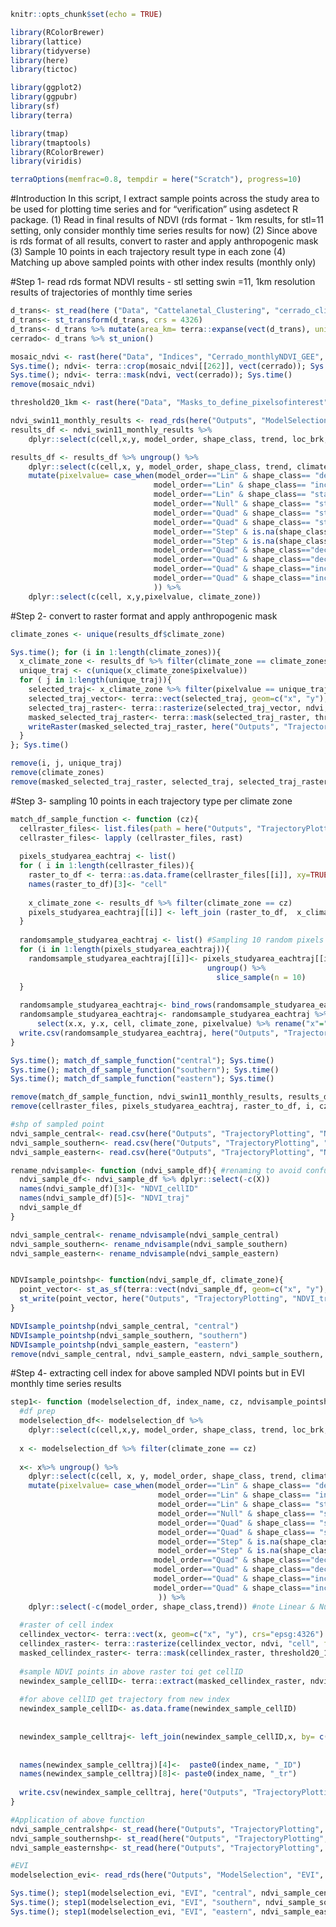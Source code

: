 ```r
knitr::opts_chunk$set(echo = TRUE)
```

```r
library(RColorBrewer)
library(lattice)
library(tidyverse)
library(here)
library(tictoc)

library(ggplot2)
library(ggpubr)
library(sf)
library(terra)

library(tmap)
library(tmaptools)
library(RColorBrewer)
library(viridis)

terraOptions(memfrac=0.8, tempdir = here("Scratch"), progress=10)
```
#Introduction
In this script, I extract sample points across the study area to be used for plotting time series and for "verification"
using asdetect R package.
(1) Read in final results of NDVI (rds format - 1km results, for stl=11 setting, only consider monthly time series results for now)
(2) Since above is rds format of all results, convert to raster and apply anthropogenic mask
(3) Sample 10 points in each trajectory result type in each zone
(4) Matching up above sampled points with other index results (monthly only)


#Step 1- read rds format NDVI results - stl setting swin =11, 1km resolution results of trajectories of monthly time series
```r
d_trans<- st_read(here ("Data", "Cattelanetal_Clustering", "cerrado_climate_zones.shp"))
d_trans<- st_transform(d_trans, crs = 4326)
d_trans<- d_trans %>% mutate(area_km= terra::expanse(vect(d_trans), unit="km"))
cerrado<- d_trans %>% st_union()

mosaic_ndvi <- rast(here("Data", "Indices", "Cerrado_monthlyNDVI_GEE", "buffer_ndvi_proj.tif"))
Sys.time(); ndvi<- terra::crop(mosaic_ndvi[[262]], vect(cerrado)); Sys.time() #selecting random layer
Sys.time(); ndvi<- terra::mask(ndvi, vect(cerrado)); Sys.time()
remove(mosaic_ndvi)

threshold20_1km <- rast(here("Data", "Masks_to_define_pixelsofinterest", "mapbiomas_anthropic_mask", "1km_thresholded_mapbiomas_mask_20.tif"))

ndvi_swin11_monthly_results <- read_rds(here("Outputs", "ModelSelection", "NDVI", "monthly", "modelselection_swindow_11.rds"))
results_df <- ndvi_swin11_monthly_results %>% 
    dplyr::select(c(cell,x,y, model_order, shape_class, trend, loc_brk, climate_zone))

results_df <- results_df %>% ungroup() %>% 
    dplyr::select(c(cell,x, y, model_order, shape_class, trend, climate_zone)) %>%
    mutate(pixelvalue= case_when(model_order=="Lin" & shape_class== "decrease_constant"& is.na(trend)~1,
                                model_order=="Lin" & shape_class== "increase_constant" & is.na(trend)~2,
                                model_order=="Lin" & shape_class== "stable_constant" & is.na(trend)~3,
                                model_order=="Null" & shape_class== "stable_constant" & is.na(trend)~3,
                                model_order=="Quad" & shape_class== "stable_concave" & is.na(trend)~3,
                                model_order=="Quad" & shape_class== "stable_convex" & is.na(trend)~3,
                                model_order=="Step" & is.na(shape_class) & trend == "decrease" ~4,
                                model_order=="Step" & is.na(shape_class) & trend == "increase" ~5, 
                                model_order=="Quad" & shape_class=="decrease_accelerated" & is.na (trend)~6,
                                model_order=="Quad" & shape_class=="decrease_decelerated" & is.na(trend)~7,
                                model_order=="Quad" & shape_class=="increase_accelerated" & is.na (trend)~8,
                                model_order=="Quad" & shape_class=="increase_decelerated" & is.na(trend)~9
                                )) %>% 
    dplyr::select(c(cell, x,y,pixelvalue, climate_zone))


```

#Step 2- convert to raster format and apply anthropogenic mask
```r
climate_zones <- unique(results_df$climate_zone)

Sys.time(); for (i in 1:length(climate_zones)){
  x_climate_zone <- results_df %>% filter(climate_zone == climate_zones[[i]])
  unique_traj <- c(unique(x_climate_zone$pixelvalue))
  for ( j in 1:length(unique_traj)){
    selected_traj<- x_climate_zone %>% filter(pixelvalue == unique_traj[[j]])
    selected_traj_vector<- terra::vect(selected_traj, geom=c("x", "y"), crs="epsg:4326")
    selected_traj_raster<- terra::rasterize(selected_traj_vector, ndvi, "cell", fun="max")
    masked_selected_traj_raster<- terra::mask(selected_traj_raster, threshold20_1km)
    writeRaster(masked_selected_traj_raster, here("Outputs", "TrajectoryPlotting", "NDVI_trajectories", climate_zones[[i]], paste0(unique_traj[[j]], "_traj_cellnumber.tif")))
  }
}; Sys.time()

remove(i, j, unique_traj)
remove(climate_zones)
remove(masked_selected_traj_raster, selected_traj, selected_traj_raster, selected_traj_vector)
```

#Step 3- sampling 10 points in each trajectory type per climate zone
```r

match_df_sample_function <- function (cz){
  cellraster_files<- list.files(path = here("Outputs", "TrajectoryPlotting", "NDVI_trajectories", cz), pattern =".tif", all.files= TRUE, full.names = TRUE)
  cellraster_files<- lapply (cellraster_files, rast)
  
  pixels_studyarea_eachtraj <- list()
  for ( i in 1:length(cellraster_files)){
    raster_to_df <- terra::as.data.frame(cellraster_files[[i]], xy=TRUE)
    names(raster_to_df)[3]<- "cell"
    
    x_climate_zone <- results_df %>% filter(climate_zone == cz)
    pixels_studyarea_eachtraj[[i]] <- left_join (raster_to_df,  x_climate_zone, by= c("cell"= "cell"))
  }
  
  randomsample_studyarea_eachtraj <- list() #Sampling 10 random pixels in each trajctory ie each of the dfs in the list of dfs from previous step
  for (i in 1:length(pixels_studyarea_eachtraj)){
    randomsample_studyarea_eachtraj[[i]]<- pixels_studyarea_eachtraj[[i]] %>% 
                                            ungroup() %>%
                                              slice_sample(n = 10)
  }
  
  randomsample_studyarea_eachtraj<- bind_rows(randomsample_studyarea_eachtraj)
  randomsample_studyarea_eachtraj<- randomsample_studyarea_eachtraj %>% 
      select(x.x, y.x, cell, climate_zone, pixelvalue) %>% rename("x"="x.x", "y"="y.x")
  write.csv(randomsample_studyarea_eachtraj, here("Outputs", "TrajectoryPlotting", "NDVI_trajectories", cz, "monthly_sampled_df.csv" ))
}

Sys.time(); match_df_sample_function("central"); Sys.time()
Sys.time(); match_df_sample_function("southern"); Sys.time()
Sys.time(); match_df_sample_function("eastern"); Sys.time()

remove(match_df_sample_function, ndvi_swin11_monthly_results, results_df)
remove(cellraster_files, pixels_studyarea_eachtraj, raster_to_df, i, cz, x_climate_zone)

#shp of sampled point
ndvi_sample_central<- read.csv(here("Outputs", "TrajectoryPlotting", "NDVI_trajectories", "central", "sampled_df.csv"))
ndvi_sample_southern<- read.csv(here("Outputs", "TrajectoryPlotting", "NDVI_trajectories", "southern", "sampled_df.csv"))
ndvi_sample_eastern<- read.csv(here("Outputs", "TrajectoryPlotting", "NDVI_trajectories", "eastern", "sampled_df.csv"))

rename_ndvisample<- function (ndvi_sample_df){ #renaming to avoid confusion with other indices
  ndvi_sample_df<- ndvi_sample_df %>% dplyr::select(-c(X))
  names(ndvi_sample_df)[3]<- "NDVI_cellID"
  names(ndvi_sample_df)[5]<- "NDVI_traj"
  ndvi_sample_df
}

ndvi_sample_central<- rename_ndvisample(ndvi_sample_central)
ndvi_sample_southern<- rename_ndvisample(ndvi_sample_southern)
ndvi_sample_eastern<- rename_ndvisample(ndvi_sample_eastern)


NDVIsample_pointshp<- function(ndvi_sample_df, climate_zone){
  point_vector<- st_as_sf(terra::vect(ndvi_sample_df, geom=c("x", "y"), crs="epsg:4326"))
  st_write(point_vector, here("Outputs", "TrajectoryPlotting", "NDVI_trajectories", climate_zone, paste0(climate_zone, "_monthlytimeseries_NDVIsample.shp")))
} 

NDVIsample_pointshp(ndvi_sample_central, "central")
NDVIsample_pointshp(ndvi_sample_southern, "southern")
NDVIsample_pointshp(ndvi_sample_eastern, "eastern")
remove(ndvi_sample_central, ndvi_sample_eastern, ndvi_sample_southern, rename_ndvisample, NDVIsample_pointshp)
```

#Step 4- extracting cell index for above sampled NDVI points but in EVI monthly time series results
```r
step1<- function (modelselection_df, index_name, cz, ndvisample_pointshp){
  #df prep
  modelselection_df<- modelselection_df %>% 
    dplyr::select(c(cell,x,y, model_order, shape_class, trend, loc_brk, climate_zone))
  
  x <- modelselection_df %>% filter(climate_zone == cz)
  
  x<- x%>% ungroup() %>%
    dplyr::select(c(cell, x, y, model_order, shape_class, trend, climate_zone)) %>%
    mutate(pixelvalue= case_when(model_order=="Lin" & shape_class== "decrease_constant"& is.na(trend)~1,
                                 model_order=="Lin" & shape_class== "increase_constant" & is.na(trend)~2,
                                 model_order=="Lin" & shape_class== "stable_constant" & is.na(trend)~3,
                                 model_order=="Null" & shape_class== "stable_constant" & is.na(trend)~3,
                                 model_order=="Quad" & shape_class== "stable_concave" & is.na(trend)~3,
                                 model_order=="Quad" & shape_class== "stable_convex" & is.na(trend)~3,
                                 model_order=="Step" & is.na(shape_class) & trend == "decrease" ~4,
                                 model_order=="Step" & is.na(shape_class) & trend == "increase" ~5,
                                model_order=="Quad" & shape_class=="decrease_accelerated" & is.na (trend)~6,
                                model_order=="Quad" & shape_class=="decrease_decelerated" & is.na(trend)~7,
                                model_order=="Quad" & shape_class=="increase_accelerated" & is.na (trend)~8,
                                model_order=="Quad" & shape_class=="increase_decelerated" & is.na(trend)~9
                                 )) %>%
    dplyr::select(-c(model_order, shape_class,trend)) #note Linear & Null stable is same category
  
  #raster of cell index
  cellindex_vector<- terra::vect(x, geom=c("x", "y"), crs="epsg:4326")
  cellindex_raster<- terra::rasterize(cellindex_vector, ndvi, "cell", fun="max")
  masked_cellindex_raster<- terra::mask(cellindex_raster, threshold20_1km)
  
  #sample NDVI points in above raster toi get cellID
  newindex_sample_cellID<- terra::extract(masked_cellindex_raster, ndvisample_pointshp, method ="simple", bind = TRUE)
  
  #for above cellID get trajectory from new index
  newindex_sample_cellID<- as.data.frame(newindex_sample_cellID)
  
    
  newindex_sample_celltraj<- left_join(newindex_sample_cellID,x, by= c("max"="cell"))
 
  
  names(newindex_sample_celltraj)[4]<-  paste0(index_name, "_ID")
  names(newindex_sample_celltraj)[8]<- paste0(index_name, "_tr")
  
  write.csv(newindex_sample_celltraj, here("Outputs", "TrajectoryPlotting", paste0("NDVI_", index_name, "_", cz,  "_monthlytimeseries_sampledpoints.csv")))
}  

#Application of above function  
ndvi_sample_centralshp<- st_read(here("Outputs", "TrajectoryPlotting", "NDVI_trajectories", "central", "central_monthlytimeseries_NDVIsample.shp"))
ndvi_sample_southernshp<- st_read(here("Outputs", "TrajectoryPlotting", "NDVI_trajectories", "southern", "southern_monthlytimeseries_NDVIsample.shp"))
ndvi_sample_easternshp<- st_read(here("Outputs", "TrajectoryPlotting", "NDVI_trajectories", "eastern", "eastern_monthlytimeseries_NDVIsample.shp"))

#EVI
modelselection_evi<- read_rds(here("Outputs", "ModelSelection", "EVI", "monthly", "modelselection_swindow_11.rds"))

Sys.time(); step1(modelselection_evi, "EVI", "central", ndvi_sample_centralshp); Sys.time()
Sys.time(); step1(modelselection_evi, "EVI", "southern", ndvi_sample_southernshp); Sys.time()
Sys.time(); step1(modelselection_evi, "EVI", "eastern", ndvi_sample_easternshp); Sys.time()

```



